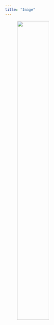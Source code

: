 ```yaml
---
title: "Image"
---
```


<figure>
  <p><img src="images/plane.PNG" style="width:50%; margin-right: 20px" align="top">
</figure>
